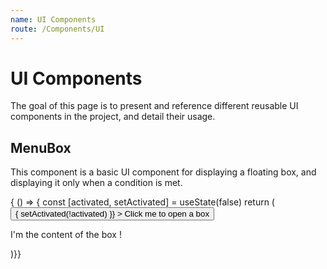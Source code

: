 ```yaml
---
name: UI Components
route: /Components/UI
---
```



# UI Components

The goal of this page is to present and reference different reusable UI 
components in the project, and detail their usage.

## MenuBox

This component is a basic UI component for displaying a floating box, and 
displaying it only when a condition is met.

<Playground>
  { () => {
  const [activated, setActivated] = useState(false)
  return (
  <MenuBox activate={activated}>
    <button
      onClick={() => { setActivated(!activated) }}
    >
      Click me to open a box
    </button>
    <MenuBoxContent>
      <p> I'm the content of the box ! </p>
    </MenuBoxContent>
  </MenuBox>
  )}}
</Playground>